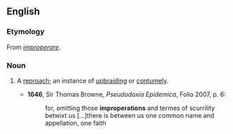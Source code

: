 ==English==

===Etymology===
From {{etyl|la|en}} ''[[improperare]]''.

===Noun===
{{en-noun}}

# {{lb|en|obsolete}} A [[reproach]]; an instance of [[upbraiding]] or [[contumely]].
#* '''1646''', Sir Thomas Browne, ''Pseudodoxia Epidemica'', Folio 2007, p. 6:
#*: for, omitting those '''improperations''' and termes of scurrility betwixt us [...]there is between us one common name and appellation, one faith